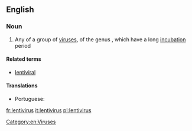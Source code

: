{{also|Lentivirus}}
==English==

===Noun===
{{wikipedia}}
{{en-noun|es}}

# Any of a group of [[virus]]es, of the genus {{taxlink|Lentivirus|genus|noshow=1}}, which have a long [[incubation]] period

====Related terms====
*[[lentiviral]]

====Translations====
{{trans-top|any virus of the genus ''Lentivirus''}}
* Portuguese: {{t|pt|lentivírus|m}}
{{trans-mid}}
{{trans-bottom}}

[[Category:en:Viruses]]

[[fr:lentivirus]]
[[it:lentivirus]]
[[pl:lentivirus]]